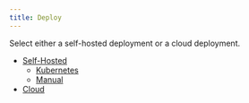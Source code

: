 ```yaml
---
title: Deploy
---
```


<head>
    <meta name="title" content="Deploy | Redpanda Docs"/>
    <meta name="description" content="Deploy."/>
    <link rel="canonical" href="https://docs.redpanda.com/docs/deploy/" />
</head>

Select either a self-hosted deployment or a cloud deployment.

  - [Self-Hosted](../deploy/deployment-option/self-hosted)
    - [Kubernetes](../deploy/deployment-option/self-hosted/kubernetes)
    - [Manual](../deploy/deployment-option/self-hosted/manual)
  - [Cloud](../deploy/deployment-option/cloud)
